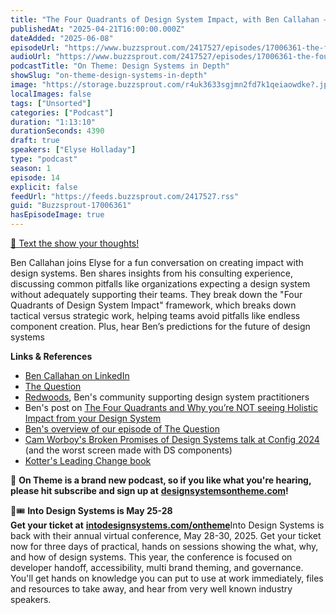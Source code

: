 ```yaml
---
title: "The Four Quadrants of Design System Impact, with Ben Callahan — #14"
publishedAt: "2025-04-21T16:00:00.000Z"
dateAdded: "2025-06-08"
episodeUrl: "https://www.buzzsprout.com/2417527/episodes/17006361-the-four-quadrants-of-design-system-impact-with-ben-callahan-14.mp3"
audioUrl: "https://www.buzzsprout.com/2417527/episodes/17006361-the-four-quadrants-of-design-system-impact-with-ben-callahan-14.mp3"
podcastTitle: "On Theme: Design Systems in Depth"
showSlug: "on-theme-design-systems-in-depth"
image: "https://storage.buzzsprout.com/r4uk3633sgjmn2fd7k1qeiaowdke?.jpg"
localImages: false
tags: ["Unsorted"]
categories: ["Podcast"]
duration: "1:13:10"
durationSeconds: 4390
draft: true
speakers: ["Elyse Holladay"]
type: "podcast"
season: 1
episode: 14
explicit: false
feedUrl: "https://feeds.buzzsprout.com/2417527.rss"
guid: "Buzzsprout-17006361"
hasEpisodeImage: true
---
```

[📲 Text the show your thoughts!](https://www.buzzsprout.com/twilio/text_messages/2417527/open_sms)

Ben Callahan joins Elyse for a fun conversation on creating impact with design systems. Ben shares insights from his consulting experience, discussing common pitfalls like organizations expecting a design system without adequately supporting their teams. They break down the "Four Quadrants of Design System Impact" framework, which breaks down tactical versus strategic work, helping teams avoid pitfalls like endless component creation. Plus, hear Ben’s predictions for the future of design systems

**Links & References**

-   [Ben Callahan on LinkedIn](https://www.linkedin.com/in/bencallahan/)
-   [The Question](https://bencallahan.com/the-question)
-   [Redwoods](https://bencallahan.com/redwoods), Ben's community supporting design system practitioners
-   Ben's post on [The Four Quadrants and Why you’re NOT seeing Holistic Impact from your Design System](https://bencallahan.com/design-system-holistic-impact-2)
-   [Ben's overview of our episode of The Question](https://bencallahan.com/design-system-what-to-work-on-2)
-   [Cam Worboy's Broken Promises of Design Systems talk at Config 2024](https://www.youtube.com/watch?v=BQXTt-NZ2Bs) (and the worst screen made with DS components)
-   [Kotter's Leading Change book](https://www.kotterinc.com/methodology/8-steps/)

💖 **On Theme is a brand new podcast, so if you like what you're hearing, please hit subscribe and sign up at** [**designsystemsontheme.com**](http://designsystemsontheme.com/)**!**

🎨🎟️ **Into Design Systems is May 25-28  
Get your ticket at** [**intodesignsystems.com/ontheme**](http://intodesignsystems.com/ontheme)Into Design Systems is back with their annual virtual conference, May 28-30, 2025. Get your ticket now for three days of practical, hands on sessions showing the what, why, and how of design systems. This year, the conference is focused on developer handoff, accessibility, multi brand theming, and governance. You'll get hands on knowledge you can put to use at work immediately, files and resources to take away, and hear from very well known industry speakers.
